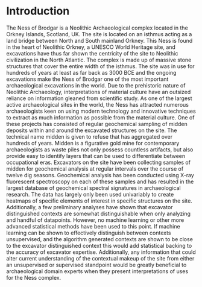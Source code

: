 # Introduction
  The Ness of Brodgar is a Neolithic Archaeological complex located in the Orkney Islands, Scotland, UK. The site is located on an isthmus acting as a land bridge between North and South mainland Orkney. This Ness is found in the heart of Neolithic Orkney, a UNESCO World Heritage site, and excavations have thus far shown the centricity of the site to Neolithic civilization in the North Atlantic. The complex is made up of massive stone structures that cover the entire width of the isthmus. The site was in use for hundreds of years at least as far back as 3000 BCE and the ongoing excavations make the Ness of Brodgar one of the most important archaeological excavations in the world.
	Due to the prehistoric nature of Neolithic Archaeology, interpretations of material culture have an outsized reliance on information gleaned from scientific study. As one of the largest active archaeological sites in the world, the Ness has attracted numerous archaeologists keen on using modern technology and innovative techniques to extract as much information as possible from the material culture. One of these projects has consisted of regular geochemical sampling of midden deposits within and around the excavated structures on the site. The technical name midden is given to refuse that has aggregated over hundreds of years. Midden is a figurative gold mine for contemporary archaeologists as waste piles not only possess countless artifacts, but also provide easy to identify layers that can be used to differentiate between occupational eras. Excavators on the site have been collecting samples of midden for geochemical analysis at regular intervals over the course of twelve dig seasons. Geochemical analysis has been conducted using X-ray fluorescent spectroscopy on each of these samples and has resulted in the largest database of geochemical spectral signatures in archaeological research. The data has largely only been used univariably to create heatmaps of specific elements of interest in specific structures on the site. Additionally, a few preliminary analyses have shown that excavator distinguished contexts are somewhat distinguishable when only analyzing and handful of datapoints. However, no machine learning or other more advanced statistical methods have been used to this point.
	If machine learning can be shown to effectively distinguish between contexts unsupervised, and the algorithm generated contexts are shown to be close to the excavator distinguished context this would add statistical backing to the accuracy of excavator expertise. Additionally, any information that could alter current understanding of the contextual makeup of the site from either an unsupervised or supervised standpoint would be greatly beneficial to archaeological domain experts when they present interpretations of uses for the Ness complex. 



